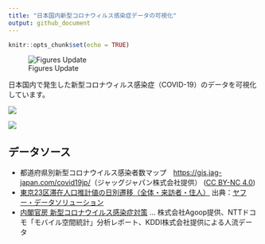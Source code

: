 ```yaml
---
title: "日本国内新型コロナウィルス感染症データの可視化"
output: github_document
---
```


```r
knitr::opts_chunk$set(echo = TRUE)
```

![Figures Update](https://github.com/uribo/japan-covid19/workflows/Figures%20Update/badge.svg)

日本国内で発生した新型コロナウィルス感染症（COVID-19）のデータを可視化しています。

![](figures/latest_prefecture_population_ratio.png)

![](figures/tokyo23wards_visitor_calendar.png)

## データソース

- 都道府県別新型コロナウイルス感染者数マップ　[https://gis.jag-japan.com/covid19jp/](https://gis.jag-japan.com/covid19jp/)（ジャッグジャパン株式会社提供）  ([CC BY-NC 4.0](https://creativecommons.org/licenses/by-nc/4.0/deed.ja))
- [東京23区滞在人口推計値の日別遷移（全体・来訪者・住人）](https://ds.yahoo.co.jp/report/) 出典：[ヤフー・データソリューション](https://ds.yahoo.co.jp/)
- [内閣官房 新型コロナウイルス感染症対策](https://corona.go.jp) ... 株式会社Agoop提供、NTTドコモ「モバイル空間統計」分析レポート、KDDI株式会社提供による人流データ